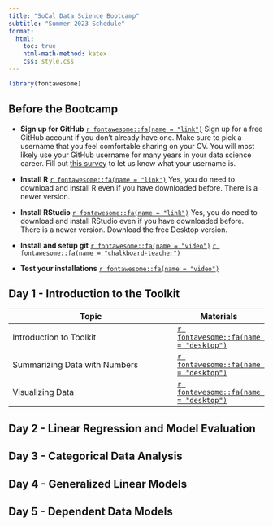 ```yaml
---
title: "SoCal Data Science Bootcamp"
subtitle: "Summer 2023 Schedule"
format: 
  html:
    toc: true
    html-math-method: katex
    css: style.css
---
```


```r

library(fontawesome)
```

## Before the Bootcamp

- **Sign up for GitHub** [`r fontawesome::fa(name = "link")`](https://github.com) Sign up for a free GitHub account if you don't already have one. Make sure to pick a username that you feel comfortable sharing on your CV. You will most likely use your GitHub username for many years in your data science career. Fill out [this survey]() to let us know what your username is. 

- **Install R** [`r fontawesome::fa(name = "link")`](https://mirror.las.iastate.edu/CRAN/) Yes, you do need to download and install R even if you have downloaded before. There is a newer version.

- **Install RStudio** [`r fontawesome::fa(name = "link")`](https://www.rstudio.com/products/rstudio/download/) Yes, you do need to download and install RStudio even if you have downloaded before. There is a newer version. Download the free Desktop version.


- **Install and setup git** [`r fontawesome::fa(name = "video")`]() [`r fontawesome::fa(name = "chalkboard-teacher")`]()

- **Test your installations**  [`r fontawesome::fa(name = "video")`]()


## Day 1 - Introduction to the Toolkit

| Topic                         | Materials |
|-------------------------------|-----------|
| Introduction to Toolkit       |[`r fontawesome::fa(name = "desktop")`]()           |
| Summarizing Data with Numbers |[`r fontawesome::fa(name = "desktop")`]()                    |
| Visualizing Data              |[`r fontawesome::fa(name = "desktop")`]()           |

## Day 2 - Linear Regression and Model Evaluation

<!--

| Topic                         | Materials |
|-------------------------------|-----------|
| Changing Variables       |[`r fontawesome::fa(name = "desktop")`](slides/day02-wrangle-data/02a-changing-variables.html)           |
| Subsetting Data |[`r fontawesome::fa(name = "desktop")`](slides/day02-wrangle-data/02b-subsetting-data.html)                    |
| Joining Data              |[`r fontawesome::fa(name = "desktop")`](slides/day02-wrangle-data/02c-joining-data.html)           |


-->

## Day 3 - Categorical Data Analysis

<!--

| Topic                         | Material |
|-------------------------------|-----------|
| Simple Linear Regression       |[`r fontawesome::fa(name = "desktop")`](slides/day03-regression/03a-simple-linreg.html)           |
| Multiple Linear Regression |[`r fontawesome::fa(name = "desktop")`](slides/day03-regression/03b-multiple-linreg.html)                   |

-->

## Day 4 - Generalized Linear Models

<!--

| Topic                         | Material |
|-------------------------------|-----------|
| Reproducible Workflow       |[`r fontawesome::fa(name = "desktop")`](slides/day04-workflow/04a-reproducible-workflow.html)           |

-->

## Day 5 - Dependent Data Models